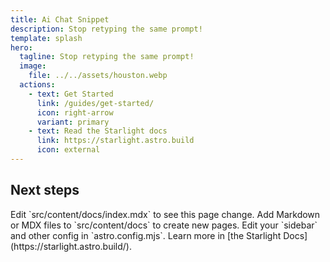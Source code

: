```yaml
---
title: Ai Chat Snippet
description: Stop retyping the same prompt!
template: splash
hero:
  tagline: Stop retyping the same prompt!
  image:
    file: ../../assets/houston.webp
  actions:
    - text: Get Started
      link: /guides/get-started/
      icon: right-arrow
      variant: primary
    - text: Read the Starlight docs
      link: https://starlight.astro.build
      icon: external
---
```



## Next steps

<CardGrid stagger>
	<Card title="Under construction" icon="pencil">
		Edit `src/content/docs/index.mdx` to see this page change.
	</Card>
	<Card title="Under construction" icon="add-document">
		Add Markdown or MDX files to `src/content/docs` to create new pages.
	</Card>
	<Card title="Under construction" icon="setting">
		Edit your `sidebar` and other config in `astro.config.mjs`.
	</Card>
	<Card title="Under construction" icon="open-book">
		Learn more in [the Starlight Docs](https://starlight.astro.build/).
	</Card>
</CardGrid>
